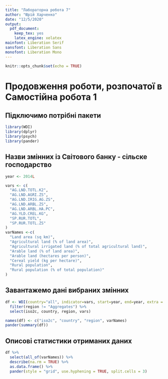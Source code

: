 ```yaml
---
title: "Лабораторна робота 7"
author: "Юрій Харченко"
date: "12/5/2020"
output: 
  pdf_document: 
    keep_tex: yes
    latex_engine: xelatex
mainfont: Liberation Serif
sansfont: Liberation Sans
monofont: Liberation Mono
---
```


```r
knitr::opts_chunk$set(echo = TRUE)
```

# Продовження роботи, розпочатої в Самостійна робота 1

## Підключимо потрібні пакети

```r
library(WDI)
library(dplyr)
library(psych)
library(pander)
```

## Назви змінних із Світового банку - сільске господарство

```r

year <- 2014L

vars <- c(
  "AG.LND.TOTL.K2",
  "AG.LND.AGRI.ZS",
  "AG.LND.IRIG.AG.ZS",
  "AG.LND.ARBL.ZS",
  "AG.LND.ARBL.HA.PC",
  "AG.YLD.CREL.KG",
  "SP.RUR.TOTL",
  "SP.RUR.TOTL.ZS"
)
varNames <-c(
  "Land area (sq km)",
  "Agricultural land (% of land area)",
  "Agricultural irrigated land (% of total agricultural land)",
  "Arable land (% of land area)",
  "Arable land (hectares per person)",
  "Cereal yield (kg per hectare)",
  "Rural population",
  "Rural population (% of total population)"
)
```

## Завантажемо дані вибраних змінних

```r

df <- WDI(country="all", indicator=vars, start=year, end=year, extra = TRUE) %>%
  filter(region != "Aggregates") %>%
  select(iso2c, country, region, vars)

names(df) <- c("iso2c", "country", "region", varNames)
pander(summary(df))
```

## Описові статистики отриманих даних

```r

df %>%
  select(all_of(varNames)) %>%
  describe(na.rm = TRUE) %>%
  as.data.frame() %>%
  pander(style = "grid", use.hyphening = TRUE, split.cells = 3)

```
